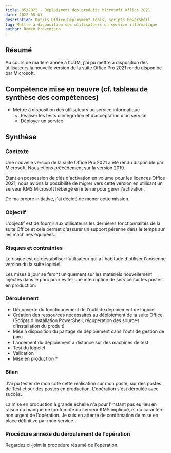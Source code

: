 ```yaml
---
title: 05/2022 - Déploiement des produits Microsoft Office 2021
date: 2022-05-01
description: Outils Office Deployment Tools, scripts PowerShell
tag: Mettre à disposition des utilisateurs un service informatique
author: Roméo Provenzano
---
```


## Résumé 

Au cours de ma 1ère année à l'UJM, j'ai pu mettre à disposition des utilisateurs la nouvelle version de la suite Office Pro 2021 rendu disponibe par Microsoft.

## Compétence mise en oeuvre (cf. tableau de synthèse des compétences)

- Mettre à disposition des utilisateurs un service informatique 
	- Réaliser les tests d’intégration et d’acceptation d’un service
	- Déployer un service

## Synthèse

### Contexte

Une nouvelle version de la suite Office Pro 2021 a été rendu disponible par Microsoft. Nous étions précédement sur la version 2019.


Étant en possession de clés d'activation en volume pour les licences Office 2021, nous avions la possibilité de migrer vers cette version en utilisant un serveur KMS Microsoft hébergé en interne pour gérer l'activation.

De ma propre initiative, j'ai décidé de mener cette mission.

### Objectif

L'objectif est de fournir aux utilisateurs les dernières fonctionnalités de la suite Office et cela permet d'assurer un support pérenne dans le temps sur les machines équipées.

### Risques et contraintes

Le risque est de destabiliser l'utilisateur qui a l'habitude d'utiliser l'ancienne version du la suite logiciel.

Les mises à jour se feront uniquement sur les matériels nouvellement injectés dans le parc pour éviter une interruption de service sur les postes en production.

### Déroulement

- Découverte du fonctionnement de l'outil de déploiement de logiciel
- Création des ressources nécessaires au déploiement de la suite Office (Scripts d'installation PowerShell, récupération des sources d'installation du produit)
- Mise à disposition du partage de déploiement dans l'outil de gestion de parc.
- Lancement du déploiement à distance sur des machines de test
- Test du logiciel
- Validation
- Mise en production ?

### Bilan

J'ai pu tester de mon coté cette réalisation sur mon poste, sur des postes de Test et sur des postes en production.
L'opération s'est déroulée avec succès.

La mise en production à grande échelle n'a pour l'instant pas eu lieu en raison du manque de confomrité du serveur KMS impliqué, et du caractère non urgent de l'opération. Je suis en attente de confirmation de mise en place définitive par mon service.

### Procédure annexe du déroulement de l'opération

Regardez ci-joint la procédure résumé de l'opération.

